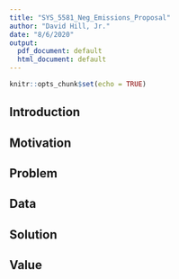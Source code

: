 ```yaml
---
title: "SYS_5581_Neg_Emissions_Proposal"
author: "David Hill, Jr."
date: "8/6/2020"
output:
  pdf_document: default
  html_document: default
---
```


```r
knitr::opts_chunk$set(echo = TRUE)
```

## Introduction

## Motivation

## Problem

## Data

## Solution

## Value
